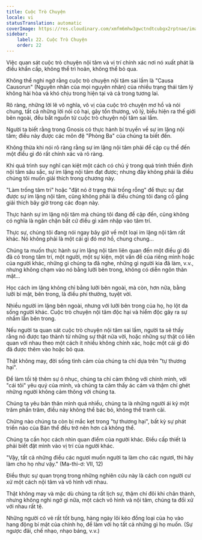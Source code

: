 ```yaml
---
title: Cuộc Trò Chuyện
locale: vi
statusTranslation: automatic
coverImage: https://res.cloudinary.com/xmfm6mhw3gwctndtcubgx2rptnae/image/upload/v1740468922/small_cover_tratado_de_psicologia_revolucionaria_a4c0dca4e0.webp
sidebar:
    label: 22. Cuộc Trò Chuyện
    order: 22
---
```

Việc quan sát cuộc trò chuyện nội tâm và vị trí chính xác nơi nó xuất phát là điều khẩn cấp, không thể trì hoãn, không thể bỏ qua.

Không thể nghi ngờ rằng cuộc trò chuyện nội tâm sai lầm là "Causa Causorun" (Nguyên nhân của mọi nguyên nhân) của nhiều trạng thái tâm lý không hài hòa và khó chịu trong hiện tại và cả trong tương lai.

Rõ ràng, những lời lẽ vô nghĩa, vô vị của cuộc trò chuyện mơ hồ và nói chung, tất cả những lời nói có hại, gây tổn thương, vô lý, biểu hiện ra thế giới bên ngoài, đều bắt nguồn từ cuộc trò chuyện nội tâm sai lầm.

Người ta biết rằng trong Gnosis có thực hành bí truyền về sự im lặng nội tâm; điều này được các môn đệ "Phòng Ba" của chúng ta biết đến.

Không thừa khi nói rõ ràng rằng sự im lặng nội tâm phải đề cập cụ thể đến một điều gì đó rất chính xác và rõ ràng.

Khi quá trình suy nghĩ cạn kiệt một cách có chủ ý trong quá trình thiền định nội tâm sâu sắc, sự im lặng nội tâm đạt được; nhưng đây không phải là điều chúng tôi muốn giải thích trong chương này.

"Làm trống tâm trí" hoặc "đặt nó ở trạng thái trống rỗng" để thực sự đạt được sự im lặng nội tâm, cũng không phải là điều chúng tôi đang cố gắng giải thích bây giờ trong các đoạn này.

Thực hành sự im lặng nội tâm mà chúng tôi đang đề cập đến, cũng không có nghĩa là ngăn chặn bất cứ điều gì xâm nhập vào tâm trí.

Thực sự, chúng tôi đang nói ngay bây giờ về một loại im lặng nội tâm rất khác. Nó không phải là một cái gì đó mơ hồ, chung chung...

Chúng ta muốn thực hành sự im lặng nội tâm liên quan đến một điều gì đó đã có trong tâm trí, một người, một sự kiện, một vấn đề của riêng mình hoặc của người khác, những gì chúng ta đã nghe, những gì người kia đã làm, v.v., nhưng không chạm vào nó bằng lưỡi bên trong, không có diễn ngôn thân mật...

Học cách im lặng không chỉ bằng lưỡi bên ngoài, mà còn, hơn nữa, bằng lưỡi bí mật, bên trong, là điều phi thường, tuyệt vời.

Nhiều người im lặng bên ngoài, nhưng với lưỡi bên trong của họ, họ lột da sống người khác. Cuộc trò chuyện nội tâm độc hại và hiểm độc gây ra sự nhầm lẫn bên trong.

Nếu người ta quan sát cuộc trò chuyện nội tâm sai lầm, người ta sẽ thấy rằng nó được tạo thành từ những sự thật nửa vời, hoặc những sự thật có liên quan với nhau theo một cách ít nhiều không chính xác, hoặc một cái gì đó đã được thêm vào hoặc bỏ qua.

Thật không may, đời sống tình cảm của chúng ta chỉ dựa trên "tự thương hại".

Để làm tồi tệ thêm sự ô nhục, chúng ta chỉ cảm thông với chính mình, với "cái tôi" yêu quý của mình, và chúng ta cảm thấy ác cảm và thậm chí ghét những người không cảm thông với chúng ta.

Chúng ta yêu bản thân mình quá nhiều, chúng ta là những người ái kỷ một trăm phần trăm, điều này không thể bác bỏ, không thể tranh cãi.

Chừng nào chúng ta còn bị mắc kẹt trong "tự thương hại", bất kỳ sự phát triển nào của Bản thể đều trở nên hơn cả không thể.

Chúng ta cần học cách nhìn quan điểm của người khác. Điều cấp thiết là phải biết đặt mình vào vị trí của người khác.

"Vậy, tất cả những điều các ngươi muốn người ta làm cho các ngươi, thì hãy làm cho họ như vậy." (Ma-thi-ơ: VII, 12)

Điều thực sự quan trọng trong những nghiên cứu này là cách con người cư xử một cách nội tâm và vô hình với nhau.

Thật không may và mặc dù chúng ta rất lịch sự, thậm chí đôi khi chân thành, nhưng không nghi ngờ gì nữa, một cách vô hình và nội tâm, chúng ta đối xử với nhau rất tệ.

Những người có vẻ rất tốt bụng, hàng ngày lôi kéo đồng loại của họ vào hang động bí mật của chính họ, để làm với họ tất cả những gì họ muốn. (Sự ngược đãi, chế nhạo, nhạo báng, v.v.)

